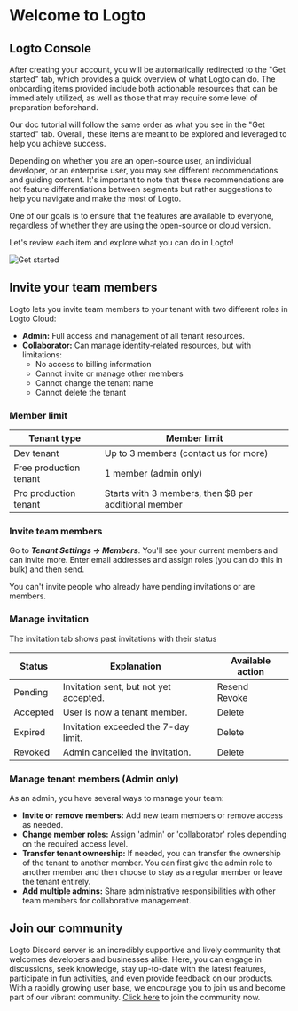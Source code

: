 # Welcome to Logto

## Logto Console

After creating your account, you will be automatically redirected to the "Get started" tab, which provides a quick overview of what Logto can do. The onboarding items provided include both actionable resources that can be immediately utilized, as well as those that may require some level of preparation beforehand.

Our doc tutorial will follow the same order as what you see in the "Get started" tab. Overall, these items are meant to be explored and leveraged to help you achieve success.

Depending on whether you are an open-source user, an individual developer, or an enterprise user, you may see different recommendations and guiding content. It's important to note that these recommendations are not feature differentiations between segments but rather suggestions to help you navigate and make the most of Logto.

One of our goals is to ensure that the features are available to everyone, regardless of whether they are using the open-source or cloud version.

Let's review each item and explore what you can do in Logto!

![Get started](./assets/get-started.png)

## Invite your team members

Logto lets you invite team members to your tenant with two different roles in Logto Cloud:

- **Admin:** Full access and management of all tenant resources.
- **Collaborator:** Can manage identity-related resources, but with limitations:
  - No access to billing information
  - Cannot invite or manage other members
  - Cannot change the tenant name
  - Cannot delete the tenant

### Member limit

| Tenant type            | Member limit                                         |
| ---------------------- | ---------------------------------------------------- |
| Dev tenant             | Up to 3 members (contact us for more)                |
| Free production tenant | 1 member (admin only)                                |
| Pro production tenant  | Starts with 3 members, then $8 per additional member |

### Invite team members

Go to **_Tenant Settings → Members_**. You'll see your current members and can invite more. Enter email addresses and assign roles (you can do this in bulk) and then send.

You can't invite people who already have pending invitations or are members.

### Manage invitation

The invitation tab shows past invitations with their status

| Status   | Explanation                            | Available action   |
| -------- | -------------------------------------- | ------------------ |
| Pending  | Invitation sent, but not yet accepted. | Resend<br />Revoke |
| Accepted | User is now a tenant member.           | Delete             |
| Expired  | Invitation exceeded the 7-day limit.   | Delete             |
| Revoked  | Admin cancelled the invitation.        | Delete             |

### Manage tenant members (Admin only)

As an admin, you have several ways to manage your team:

- **Invite or remove members:** Add new team members or remove access as needed.
- **Change member roles:** Assign 'admin' or 'collaborator' roles depending on the required access level.
- **Transfer tenant ownership:** If needed, you can transfer the ownership of the tenant to another member. You can first give the admin role to another member and then choose to stay as a regular member or leave the tenant entirely.
- **Add multiple admins:** Share administrative responsibilities with other team members for collaborative management.

## Join our community

Logto Discord server is an incredibly supportive and lively community that welcomes developers and businesses alike. Here, you can engage in discussions, seek knowledge, stay up-to-date with the latest features, participate in fun activities, and even provide feedback on our products. With a rapidly growing user base, we encourage you to join us and become part of our vibrant community. [Click here](https://discord.gg/UEPaF3j5e6) to join the community now.
